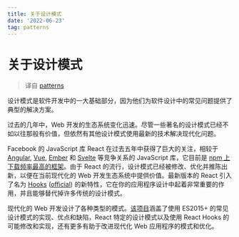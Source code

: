 ```yaml
---
title: 关于设计模式
date: '2022-06-23'
tag: patterns
---
```


# 关于设计模式

> 译自 [patterns](https://www.patterns.dev/posts/introduction/)

设计模式是软件开发中的一大基础部分，因为他们为软件设计中的常见问题提供了典型的解决方案。

过去的几年中，Web 开发的生态系统变化迅速。尽管一些著名的设计模式已经不如以往那般有价值，但依然有其他设计模式使用最新的技术解决现代化问题。

Facebook 的 JavaScript 库 React 在过去五年中获得了巨大的关注，相较于 [Angular](https://angular.io/), [Vue](https://vuejs.org/), [Ember](https://api.emberjs.com/) 和 [Svelte](https://svelte.dev/) 等竞争关系的 JavaScript 库，它目前是 [npm 上下载频率最高的框架](https://www.npmtrends.com/@angular/core-vs-angular-vs-react-vs-vue-vs-ember-source-vs-svelte)。由于 React 的流行，设计模式已经被修改、优化并推陈出新，以便在当前现代化的 Web 开发生态系统中提供价值。最新版本的 React 引入了名为 [Hooks](https://www.patterns.dev/posts/hooks-pattern/) ([official](https://reactjs.org/docs/hooks-intro.html)) 的新特性，它在你的应用程序设计中起着非常重要的作用，并且能够替代掉许多传统的设计模式。

现代化的 Web 开发设计了各种类型的模式。[该项目](https://www.patterns.dev/)涵盖了使用 ES2015+ 的常见设计模式的实现、优点和缺陷，React 特定的设计模式以及使用 React Hooks 的可能修改和实现，还有更多有助于改进现代化 Web 应用程序的模式和优化。
